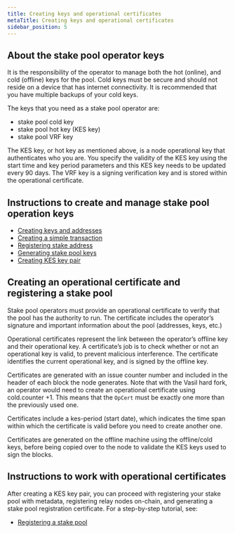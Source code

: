 ```yaml
---
title: Creating keys and operational certificates
metaTitle: Creating keys and operational certificates
sidebar_position: 5
---
```


## About the stake pool operator keys

It is the responsibility of the operator to manage both the hot (online), and
cold (offline) keys for the pool. Cold keys must be secure and should not reside
on a device that has internet connectivity. It is recommended that you have
multiple backups of your cold keys.

The keys that you need as a stake pool operator are:

- stake pool cold key
- stake pool hot key (KES key)
- stake pool VRF key

The KES key, or hot key as mentioned above, is a node operational key that
authenticates who you are. You specify the validity of the KES key using the
start time and key period parameters and this KES key needs to be updated every
90 days. The VRF key is a signing verification key and is stored within the
operational certificate.

## Instructions to create and manage stake pool operation keys

- [Creating keys and addresses](https://github.com/input-output-hk/cardano-node-wiki/blob/main/docs/stake-pool-operations/3_keys_and_addresses.md)
- [Creating a simple transaction](https://github.com/input-output-hk/cardano-node-wiki/blob/main/docs/stake-pool-operations/4_simple_transaction.md)
- [Registering stake address](https://github.com/input-output-hk/cardano-node-wiki/blob/main/docs/stake-pool-operations/5_register_key.md)
- [Generating stake pool keys](https://github.com/input-output-hk/cardano-node-wiki/blob/main/docs/stake-pool-operations/6_node_keys.md)
- [Creating KES key pair](https://github.com/input-output-hk/cardano-node-wiki/blob/main/docs/stake-pool-operations/7_KES_period.md)

## Creating an operational certificate and registering a stake pool

Stake pool operators must provide an operational certificate to verify that the
pool has the authority to run. The certificate includes the operator’s signature
and important information about the pool (addresses, keys, etc.)

Operational certificates represent the link between the operator’s offline key
and their operational key. A certificate’s job is to check whether or not an
operational key is valid, to prevent malicious interference. The certificate
identifies the current operational key, and is signed by the offline key.

Certificates are generated with an issue counter number and included in the
header of each block the node generates. Note that with the Vasil hard fork, an
operator would need to create an operational certificate using cold.counter +1.
This means that the `OpCert` must be exactly one more than the previously used
one.

Certificates include a kes-period (start date), which indicates the time span
within which the certificate is valid before you need to create another one.

Certificates are generated on the offline machine using the offline/cold keys,
before being copied over to the node to validate the KES keys used to sign the
blocks.

## Instructions to work with operational certificates

After creating a KES key pair, you can proceed with registering your stake pool
with metadata, registering relay nodes on-chain, and generating a stake pool
registration certificate. For a step-by-step tutorial, see:

- [Registering a stake pool](https://github.com/input-output-hk/cardano-node-wiki/blob/main/docs/stake-pool-operations/8_register_stakepool.md)
